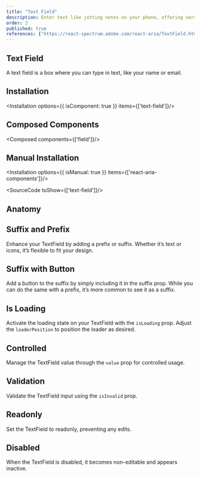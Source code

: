 ```yaml
---
title: "Text Field"
description: Enter text like jotting notes on your phone, offering versatility for typing and accommodating various types of information.
order: 2
published: true
references: ["https://react-spectrum.adobe.com/react-aria/TextField.html#props", "https://www.framer.com/motion/animate-presence"]
---
```



## Text Field

A text field is a box where you can type in text, like your name or email.
<How minW72 toUse="forms/text-field/text-field-demo" />

## Installation
<Installation options={{ isComponent: true }} items={['text-field']}/>

## Composed Components
<Composed components={['field']}/>

## Manual Installation
<Installation options={{ isManual: true }} items={['react-aria-components']}/>

<SourceCode toShow={['text-field']}/>

## Anatomy
<Anatomy show='text-field-anatomy'/>

## Suffix and Prefix
Enhance your TextField by adding a prefix or suffix. Whether it’s text or icons, it’s flexible to fit your design.
<How minW72 toUse="forms/text-field/text-field-prefix-suffix-demo" />

## Suffix with Button
Add a button to the suffix by simply including it in the suffix prop. While you can do the same with a prefix, it’s more common to see it as a suffix.
<How minW72 toUse="forms/text-field/text-field-suffix-button-demo" />

## Is Loading
Activate the loading state on your TextField with the `isLoading` prop. Adjust the `loaderPosition` to position the loader as desired.
<How minW72 toUse="forms/text-field/text-field-loading-demo" />

## Controlled
Manage the TextField value through the `value` prop for controlled usage.
<How minW72 toUse="forms/text-field/text-field-controlled-demo" />

## Validation
Validate the TextField input using the `isInvalid` prop.
<How minW72 toUse="forms/text-field/text-field-validation-demo" />

## Readonly
Set the TextField to readonly, preventing any edits.
<How minW72 toUse="forms/text-field/text-field-readonly-demo" />

## Disabled
When the TextField is disabled, it becomes non-editable and appears inactive.
<How minW72 toUse="forms/text-field/text-field-disabled-demo" />
